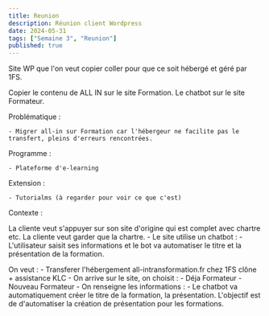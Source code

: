 ```yaml
---
title: Reunion
description: Réunion client Wordpress
date: 2024-05-31
tags: ["Semaine 3", "Reunion"]
published: true
---
```




Site WP que l'on veut copier coller pour que ce soit hébergé et géré par 1FS.

Copier le contenu de ALL IN sur le site Formation.
Le chatbot sur le site Formateur.


Problématique :


    - Migrer all-in sur Formation car l'hébergeur ne facilite pas le transfert, pleins d'erreurs rencontrées.

Programme :

    - Plateforme d'e-learning

Extension :

    - Tutorialms (à regarder pour voir ce que c'est)


Contexte :

La cliente veut s'appuyer sur son site d'origine qui est complet avec chartre etc.
La cliente veut garder que la chartre.
    - Le site utilise un chatbot :
    - L'utilisateur saisit ses informations et le bot va automatiser le titre et la présentation de la formation.

On veut :
    - Transferer l'hébergement all-intransformation.fr chez 1FS clône + assistance KLC
    - On arrive sur le site, on choisit :
        - Déja Formateur
        - Nouveau Formateur
            - On renseigne les informations :
                - Le chatbot va automatiquement créer le titre de la formation, la présentation.
                    L'objectif est de d'automatiser la création de présentation pour les formations.